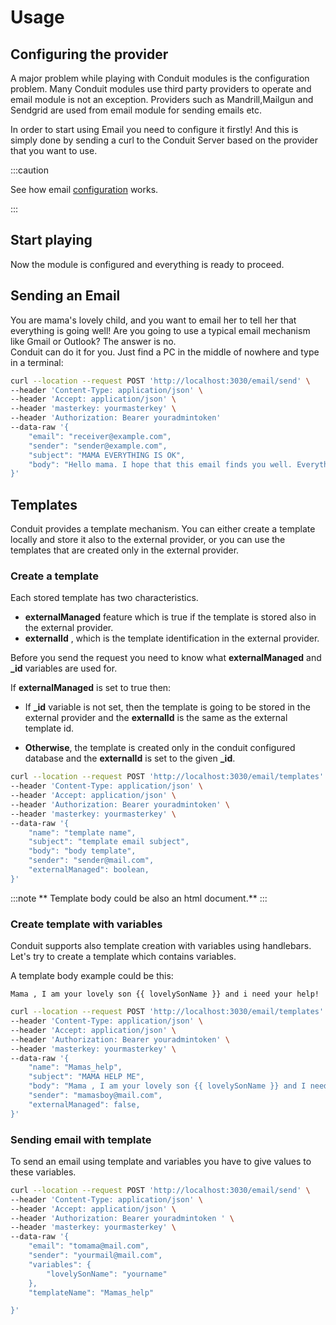 # Usage

## Configuring the provider

A major problem while playing with Conduit modules is the configuration problem. Many Conduit modules use third party providers
to operate and email module is not an exception. Providers such as Mandrill,Mailgun and Sendgrid are used from email module for
sending emails etc. <br />

In order to start using  Email you need to configure it firstly! And this is simply done by sending a curl to the Conduit Server
based on the provider that you want to use.

:::caution

See how email [configuration](./config) works.

:::

## Start playing
Now the module is configured and everything is ready to proceed.

## Sending an Email

You are mama's lovely child, and you want to email her to tell her that everything is going well!
Are you going to use a typical email mechanism like Gmail or Outlook? The answer is no.<br/>
Conduit can do it for you. Just find a PC in the middle of nowhere and type in a terminal:

``` bash title="Request"
curl --location --request POST 'http://localhost:3030/email/send' \
--header 'Content-Type: application/json' \
--header 'Accept: application/json' \
--header 'masterkey: yourmasterkey' \
--header 'Authorization: Bearer youradmintoken'
--data-raw '{
    "email": "receiver@example.com",
    "sender": "sender@example.com",
    "subject": "MAMA EVERYTHING IS OK",
    "body": "Hello mama. I hope that this email finds you well. Everything is ok."
}'
```

## Templates
Conduit provides a template mechanism. You can either create a template locally and store it also to the external provider,
or you can use the templates that are created only in the external provider.

### Create a template
Each stored template has two characteristics.
- **externalManaged** feature which is true if the template is stored also in the external provider.
- **externalId** , which is the template identification in the  external provider.

Before you send the request you need to know what **externalManaged** and **_id** variables are used for.

If **externalManaged** is set to true then:
- If **_id** variable is not set, then the template is going to be stored in the external provider
and the **externalId** is the same as the external template id.

- **Otherwise**, the template is created only in the conduit configured database and the **externalId**
is set to the given **_id**.


``` bash title="Request"
curl --location --request POST 'http://localhost:3030/email/templates' \
--header 'Content-Type: application/json' \
--header 'Accept: application/json' \
--header 'Authorization: Bearer youradmintoken' \
--header 'masterkey: yourmasterkey' \
--data-raw '{
    "name": "template name",
    "subject": "template email subject",
    "body": "body template",
    "sender": "sender@mail.com",
    "externalManaged": boolean,
}'
```

:::note
** Template body could be also an html document.**
:::

### Create template with variables

Conduit supports also template creation with variables using handlebars.
Let's try to create a template which contains variables.

A template body example could be this:

```
Mama , I am your lovely son {{ lovelySonName }} and i need your help!
```

``` bash title="Request"
curl --location --request POST 'http://localhost:3030/email/templates' \
--header 'Content-Type: application/json' \
--header 'Accept: application/json' \
--header 'Authorization: Bearer youradmintoken' \
--header 'masterkey: yourmasterkey' \
--data-raw '{
    "name": "Mamas_help",
    "subject": "MAMA HELP ME",
    "body": "Mama , I am your lovely son {{ lovelySonName }} and I need your help!",
    "sender": "mamasboy@mail.com",
    "externalManaged": false,
}'
```

### Sending email with template

To send an email using template and variables you have to give values to these variables.

```bash title="Request"
curl --location --request POST 'http://localhost:3030/email/send' \
--header 'Content-Type: application/json' \
--header 'Accept: application/json' \
--header 'Authorization: Bearer youradmintoken ' \
--header 'masterkey: yourmasterkey' \
--data-raw '{
    "email": "tomama@mail.com",
    "sender": "yourmail@mail.com",
    "variables": {
        "lovelySonName": "yourname"
    },
    "templateName": "Mamas_help"

}'
```
